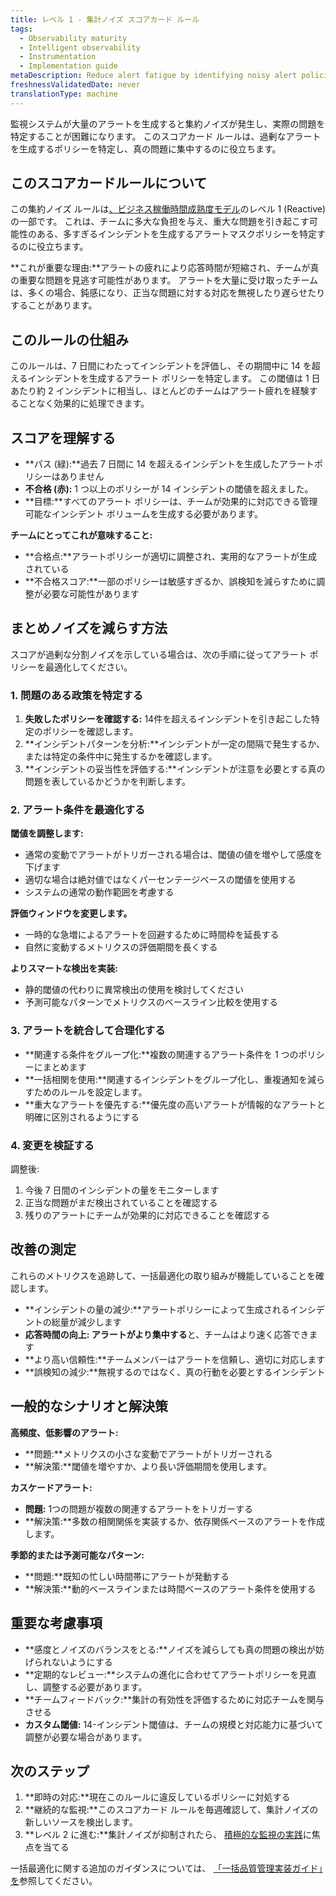 ```yaml
---
title: レベル 1 - 集計ノイズ スコアカード ルール
tags:
  - Observability maturity
  - Intelligent observability
  - Instrumentation
  - Implementation guide
metaDescription: Reduce alert fatigue by identifying noisy alert policies that generate excessive incidents
freshnessValidatedDate: never
translationType: machine
---
```


監視システムが大量のアラートを生成すると集約ノイズが発生し、実際の問題を特定することが困難になります。 このスコアカード ルールは、過剰なアラートを生成するポリシーを特定し、真の問題に集中するのに役立ちます。

## このスコアカードルールについて

この集約ノイズ ルールは[、ビジネス稼働時間成熟度モデル](/docs/new-relic-solutions/observability-maturity/business-uptime/introduction)のレベル 1 (Reactive) の一部です。 これは、チームに多大な負担を与え、重大な問題を引き起こす可能性のある、多すぎるインシデントを生成するアラートマスクポリシーを特定するのに役立ちます。

**これが重要な理由:**アラートの疲れにより応答時間が短縮され、チームが真の重要な問題を見逃す可能性があります。 アラートを大量に受け取ったチームは、多くの場合、鈍感になり、正当な問題に対する対応を無視したり遅らせたりすることがあります。

## このルールの仕組み

このルールは、7 日間にわたってインシデントを評価し、その期間中に 14 を超えるインシデントを生成するアラート ポリシーを特定します。 この閾値は 1 日あたり約 2 インシデントに相当し、ほとんどのチームはアラート疲れを経験することなく効果的に処理できます。

## スコアを理解する

* **パス (緑):**過去 7 日間に 14 を超えるインシデントを生成したアラートポリシーはありません
* **不合格 (赤):** 1 つ以上のポリシーが 14 インシデントの閾値を超えました。
* **目標:**すべてのアラート ポリシーは、チームが効果的に対応できる管理可能なインシデント ボリュームを生成する必要があります。

**チームにとってこれが意味すること:**

* **合格点:**アラートポリシーが適切に調整され、実用的なアラートが生成されている
* **不合格スコア:**一部のポリシーは敏感すぎるか、誤検知を減らすために調整が必要な可能性があります

## まとめノイズを減らす方法

スコアが過剰な分割ノイズを示している場合は、次の手順に従ってアラート ポリシーを最適化してください。

### 1. 問題のある政策を特定する

1. **失敗したポリシーを確認する:** 14件を超えるインシデントを引き起こした特定のポリシーを確認します。
2. **インシデントパターンを分析:**インシデントが一定の間隔で発生するか、または特定の条件中に発生するかを確認します。
3. **インシデントの妥当性を評価する:**インシデントが注意を必要とする真の問題を表しているかどうかを判断します。

### 2. アラート条件を最適化する

**閾値を調整します:**

* 通常の変動でアラートがトリガーされる場合は、閾値の値を増やして感度を下げます
* 適切な場合は絶対値ではなくパーセンテージベースの閾値を使用する
* システムの通常の動作範囲を考慮する

**評価ウィンドウを変更します。**

* 一時的な急増によるアラートを回避するために時間枠を延長する
* 自然に変動するメトリクスの評価期間を長くする

**よりスマートな検出を実装:**

* 静的閾値の代わりに異常検出の使用を検討してください
* 予測可能なパターンでメトリクスのベースライン比較を使用する

### 3. アラートを統合して合理化する

* **関連する条件をグループ化:**複数の関連するアラート条件を 1 つのポリシーにまとめます
* **一括相関を使用:**関連するインシデントをグループ化し、重複通知を減らすためのルールを設定します。
* **重大なアラートを優先する:**優先度の高いアラートが情報的なアラートと明確に区別されるようにする

### 4. 変更を検証する

調整後:

1. 今後 7 日間のインシデントの量をモニターします
2. 正当な問題がまだ検出されていることを確認する
3. 残りのアラートにチームが効果的に対応できることを確認する

## 改善の測定

これらのメトリクスを追跡して、一括最適化の取り組みが機能していることを確認します。

* **インシデントの量の減少:**アラートポリシーによって生成されるインシデントの総量が減少します
* **応答時間の向上: アラートがより集中する**と、チームはより速く応答できます
* **より高い信頼性:**チームメンバーはアラートを信頼し、適切に対応します
* **誤検知の減少:**無視するのではなく、真の行動を必要とするインシデント

## 一般的なシナリオと解決策

**高頻度、低影響のアラート:**

* **問題:**メトリクスの小さな変動でアラートがトリガーされる
* **解決策:**閾値を増やすか、より長い評価期間を使用します。

**カスケードアラート:**

* **問題:** 1つの問題が複数の関連するアラートをトリガーする
* **解決策:**多数の相関関係を実装するか、依存関係ベースのアラートを作成します。

**季節的または予測可能なパターン:**

* **問題:**既知の忙しい時間帯にアラートが発動する
* **解決策:**動的ベースラインまたは時間ベースのアラート条件を使用する

## 重要な考慮事項

* **感度とノイズのバランスをとる:**ノイズを減らしても真の問題の検出が妨げられないようにする
* **定期的なレビュー:**システムの進化に合わせてアラートポリシーを見直し、調整する必要があります。
* **チームフィードバック:**集計の有効性を評価するために対応チームを関与させる
* **カスタム閾値:** 14-インシデント閾値は、チームの規模と対応能力に基づいて調整が必要な場合があります。

## 次のステップ

1. **即時の対応:**現在このルールに違反しているポリシーに対処する
2. **継続的な監視:**このスコアカード ルールを毎週確認して、集計ノイズの新しいソースを検出します。
3. **レベル 2 に進む:**集計ノイズが抑制されたら、 [積極的な監視の実践](/docs/new-relic-solutions/observability-maturity/business-uptime/introduction#level-2-proactive-approach)に焦点を当てる

一括最適化に関する追加のガイダンスについては、 [「一括品質管理実装ガイド」を](/docs/new-relic-solutions/observability-maturity/uptime-performance-reliability/aqm-implementation-guide/)参照してください。